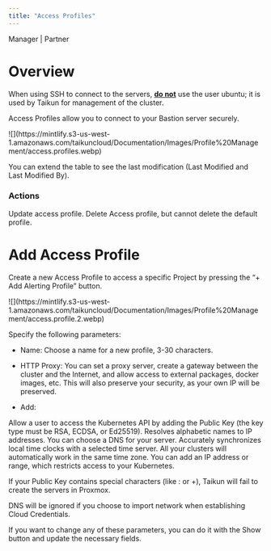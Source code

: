 ```yaml
---
title: "Access Profiles"
---
```


<Icon icon="user-tie" iconType="solid" /> Manager | <Icon icon="handshake" iconType="solid" /> Partner

# Overview

<Note>When using SSH to connect to the servers, **<u>do not</u>** use the user ubuntu; it is used by Taikun for management of the cluster.</Note>

Access Profiles allow you to connect to your Bastion server securely.

<Frame caption="Access Profiles">
  ![](https://mintlify.s3-us-west-1.amazonaws.com/taikuncloud/Documentation/Images/Profile%20Management/access.profiles.webp)
</Frame>

You can extend the table to see the last modification (Last Modified and Last Modified By).

### Actions

<AccordionGroup>
  <Accordion title="Edit HTTP Proxy" icon="pen">
    Update access profile.
  </Accordion>

  <Accordion title="Delete Access profile" icon="trash">
    Delete Access profile, but cannot delete the default profile.
  </Accordion>
</AccordionGroup>

# Add Access Profile

Create a new Access Profile to access a specific Project by pressing the “+ Add Alerting Profile” button.

<Frame caption="Add Access Profiles">
  ![](https://mintlify.s3-us-west-1.amazonaws.com/taikuncloud/Documentation/Images/Profile%20Management/access.profile.2.webp)
</Frame>

Specify the following parameters:

* Name: Choose a name for a new profile, 3-30 characters.

* HTTP Proxy: You can set a proxy server, create a gateway between the cluster and the Internet, and allow access to external packages, docker images, etc. This will also preserve your security, as your own IP will be preserved.

* Add:

<AccordionGroup>
  <Accordion title="SSH Users">
    Allow a user to access the Kubernetes API by adding the Public Key (the key type must be RSA, ECDSA, or Ed25519).
  </Accordion>

  <Accordion title="DNS">
    Resolves alphabetic names to IP addresses. You can choose a DNS for your server.
  </Accordion>

  <Accordion title="NTP Server">
    Accurately synchronizes local time clocks with a selected time server. All your clusters will automatically work in the same time zone.
  </Accordion>

  <Accordion title="Allowed hosts">
    You can add an IP address or range, which restricts access to your Kubernetes.
  </Accordion>
</AccordionGroup>

<Note>If your Public Key contains special characters (like : or +), Taikun will fail to create the servers in Proxmox.</Note>

<Note>DNS will be ignored if you choose to import network when establishing Cloud Credentials.</Note>

If you want to change any of these parameters, you can do it with the Show button and update the necessary fields.